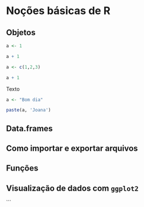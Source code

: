 # Noções básicas de R


## Objetos


```r
a <- 1

a + 1
```
```r
a <- c(1,2,3)

a + 1
```
Texto

```r
a <- "Bom dia"

paste(a, 'Joana')
```


## Data.frames


## Como importar e exportar arquivos



## Funções


## Visualização de dados com `ggplot2`


```
